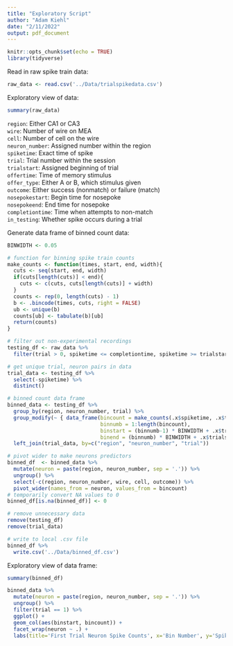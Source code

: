 ```yaml
---
title: "Exploratory Script"
author: "Adam Kiehl"
date: "2/11/2022"
output: pdf_document
---
```


```r
knitr::opts_chunk$set(echo = TRUE)
library(tidyverse)
```

Read in raw spike train data:
```r
raw_data <- read.csv('../Data/trialspikedata.csv')
```

Exploratory view of data:
```r
summary(raw_data)
```

`region`: Either CA1 or CA3  
`wire`: Number of wire on MEA  
`cell`: Number of cell on the wire  
`neuron_number`: Assigned number within the region  
`spiketime`: Exact time of spike  
`trial`: Trial number within the session  
`trialstart`: Assigned beginning of trial  
`offertime`: Time of memory stimulus  
`offer_type`: Either A or B, which stimulus given  
`outcome`: Either success (nonmatch) or failure (match)  
`nosepokestart`: Begin time for nosepoke  
`nosepokeend`: End time for nosepoke  
`completiontime`: Time when attempts to non-match  
`in_testing`: Whether spike occurs during a trial  
  
Generate data frame of binned count data:
```r
BINWIDTH <- 0.05

# function for binning spike train counts
make_counts <- function(times, start, end, width){
  cuts <- seq(start, end, width)
  if(cuts[length(cuts)] < end){
    cuts <- c(cuts, cuts[length(cuts)] + width)
  }  
  counts <- rep(0, length(cuts) - 1)
  b <- .bincode(times, cuts, right = FALSE)
  ub <- unique(b)
  counts[ub] <- tabulate(b)[ub]
  return(counts)
}

# filter out non-experimental recordings
testing_df <- raw_data %>% 
  filter(trial > 0, spiketime <= completiontime, spiketime >= trialstart)

# get unique trial, neuron pairs in data
trial_data <- testing_df %>%
  select(-spiketime) %>% 
  distinct()

# binned count data frame
binned_data <- testing_df %>% 
  group_by(region, neuron_number, trial) %>% 
  group_modify(~ { data_frame(bincount = make_counts(.x$spiketime, .x$trialstart[1], .x$completiontime[nrow(.x)], BINWIDTH),
                              binnumb = 1:length(bincount), 
                              binstart = (binnumb-1) * BINWIDTH + .x$trialstart[1],
                              binend = (binnumb) * BINWIDTH + .x$trialstart[1])}) %>%
  left_join(trial_data, by=c("region", "neuron_number", "trial"))

# pivot wider to make neurons predictors
binned_df  <- binned_data %>%
  mutate(neuron = paste(region, neuron_number, sep = '.')) %>%
  ungroup() %>%
  select(-c(region, neuron_number, wire, cell, outcome)) %>%
  pivot_wider(names_from = neuron, values_from = bincount)
# temporarily convert NA values to 0
binned_df[is.na(binned_df)] <- 0

# remove unnecessary data
remove(testing_df)
remove(trial_data)

# write to local .csv file
binned_df %>%
  write.csv('../Data/binned_df.csv')
```

Exploratory view of data frame:
```r
summary(binned_df)
```

```r
binned_data %>%
  mutate(neuron = paste(region, neuron_number, sep = '.')) %>%
  ungroup() %>%
  filter(trial == 1) %>%
  ggplot() +
  geom_col(aes(binstart, bincount)) +
  facet_wrap(neuron ~ .) +
  labs(title='First Trial Neuron Spike Counts', x='Bin Number', y='Spike Count')
```
